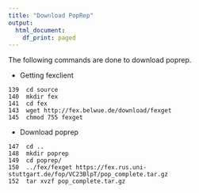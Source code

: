 ```yaml
---
title: "Download PopRep"
output:
  html_document:
    df_print: paged
---
```



The following commands are done to download poprep.

* Getting fexclient

```
139  cd source
140  mkdir fex
141  cd fex
143  wget http://fex.belwue.de/download/fexget
145  chmod 755 fexget
```

* Download poprep

```
147  cd ..
148  mkdir poprep
149  cd poprep/
150  ../fex/fexget https://fex.rus.uni-stuttgart.de/fop/VC23BlpT/pop_complete.tar.gz
152  tar xvzf pop_complete.tar.gz 
```

